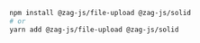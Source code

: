 ```bash
npm install @zag-js/file-upload @zag-js/solid
# or
yarn add @zag-js/file-upload @zag-js/solid
```
